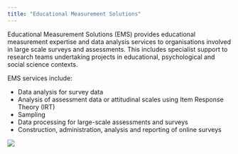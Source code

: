 ---
title: "Educational Measurement Solutions"
---

Educational Measurement Solutions (EMS) provides educational measurement expertise and data analysis services to organisations involved in large scale surveys and assessments. This includes specialist support to research teams undertaking projects in educational, psychological and social science contexts.

EMS services include:

* Data analysis for survey data
* Analysis of assessment data or attitudinal scales using Item Response Theory (IRT)
* Sampling
* Data processing for large-scale assessments and surveys
* Construction, administration, analysis and reporting of online surveys

<img src="http://www.twilightnewborns.com/wp-content/uploads/2011/11/hoff1.jpg">

